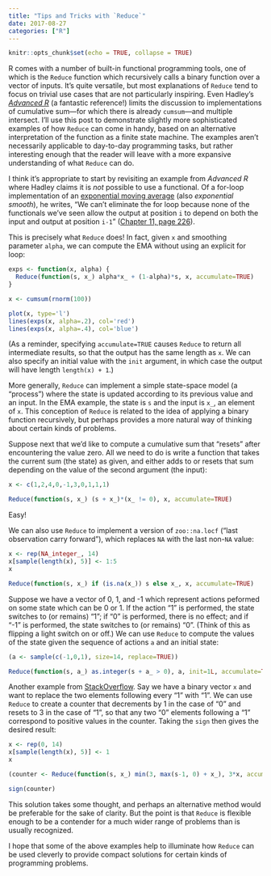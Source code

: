 ```yaml
---
title: "Tips and Tricks with `Reduce`"
date: 2017-08-27
categories: ["R"]
---
```


```r
knitr::opts_chunk$set(echo = TRUE, collapse = TRUE)
```

R comes with a number of built-in functional programming tools, one of which is the `Reduce` function which recursively calls a binary function over a vector of inputs. It's quite versatile, but most explanations of `Reduce` tend to focus on trivial use cases that are not particularly inspiring. Even Hadley's [_Advanced R_](http://adv-r.had.co.nz/) (a fantastic reference!) limits the discussion to implementations of cumulative sum---for which there is already `cumsum`---and multiple intersect. I'll use this post to demonstrate slightly more sophisticated examples of how `Reduce` can come in handy, based on an alternative interpretation of the function as a finite state machine. The examples aren't necessarily applicable to day-to-day programming tasks, but rather interesting enough that the reader will leave with a more expansive understanding of what `Reduce` can do.

I think it's appropriate to start by revisiting an example from _Advanced R_ where Hadley claims it is _not_ possible to use a functional. Of a for-loop implementation of an [exponential moving average](https://en.wikipedia.org/wiki/Moving_average#Exponential_moving_average) (also _exponential smooth_), he writes, "We can't eliminate the for loop because none of the functionals we've seen allow the output at position `i` to depend on both the input and output at position `i-1`" ([Chapter 11, page 226](http://adv-r.had.co.nz/Functionals.html#functionals-not)).

This is precisely what `Reduce` does! In fact, given `x` and smoothing parameter `alpha`, we can compute the EMA without using an explicit for loop:

```r
exps <- function(x, alpha) {
  Reduce(function(s, x_) alpha*x_ + (1-alpha)*s, x, accumulate=TRUE)
}

x <- cumsum(rnorm(100))

plot(x, type='l')
lines(exps(x, alpha=.2), col='red')
lines(exps(x, alpha=.4), col='blue')
```

(As a reminder, specifying `accumulate=TRUE` causes `Reduce` to return all intermediate results, so that the output has the same length as `x`. We can also specify an initial value with the `init` argument, in which case the output will have length `length(x) + 1`.)


More generally, `Reduce` can implement a simple state-space model (a "process") where the state is updated according to its previous value and an input. In the EMA example, the state is `s` and the input is `x_`, an element of `x`. This conception of `Reduce` is related to the idea of applying a binary function recursively, but perhaps provides a more natural way of thinking about certain kinds of problems.

Suppose next that we'd like to compute a cumulative sum that "resets" after encountering the value zero. All we need to do is write a function that takes the current sum (the state) as given, and either adds to or resets that sum depending on the value of the second argument (the input):
```r
x <- c(1,2,4,0,-1,3,0,1,1,1)

Reduce(function(s, x_) (s + x_)*(x_ != 0), x, accumulate=TRUE)
```
Easy!

We can also use `Reduce` to implement a version of `zoo::na.locf` ("last observation carry forward"), which replaces `NA` with the last non-`NA` value:

```r
x <- rep(NA_integer_, 14)
x[sample(length(x), 5)] <- 1:5
x

Reduce(function(s, x_) if (is.na(x_)) s else x_, x, accumulate=TRUE)
```

Suppose we have a vector of 0, 1, and -1 which represent actions peformed on some state which can be 0 or 1. If the action "1" is performed, the state switches to (or remains) "1"; if "0" is performed, there is no effect; and if "-1" is performed, the state switches to (or remains) "0". (Think of this as flipping a light switch on or off.) We can use `Reduce` to compute the values of the state given the sequence of actions `a` and an initial state:

```r
(a <- sample(c(-1,0,1), size=14, replace=TRUE))

Reduce(function(s, a_) as.integer(s + a_ > 0), a, init=1L, accumulate=TRUE)
```

Another example from [StackOverflow](https://stackoverflow.com/questions/41073261/). Say we have a binary vector `x` and want to replace the two elements following every "1" with "1". We can use `Reduce` to create a counter that decrements by 1 in the case of "0" and resets to 3 in the case of "1", so that any two "0" elements following a "1" correspond to positive values in the counter. Taking the `sign` then gives the desired result:
```r
x <- rep(0, 14)
x[sample(length(x), 5)] <- 1
x

(counter <- Reduce(function(s, x_) min(3, max(s-1, 0) + x_), 3*x, accumulate=TRUE))

sign(counter)
```

This solution takes some thought, and perhaps an alternative method would be preferable for the sake of clarity. But the point is that `Reduce` is flexible enough to be a contender for a much wider range of problems than is usually recognized.

I hope that some of the above examples help to illuminate how `Reduce` can be used cleverly to provide compact solutions for certain kinds of programming problems.
